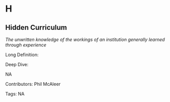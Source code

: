 #  H 
 
## Hidden Curriculum

<dfn>The unwritten knowledge of the workings of an institution generally learned through experience</dfn>

Long Definition: 













Deep Dive:

NA

Contributors: Phil McAleer

Tags: NA
